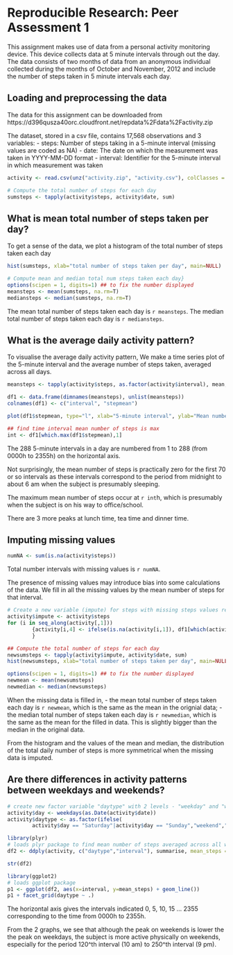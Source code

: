 # Reproducible Research: Peer Assessment 1

This assignment makes use of data from a personal activity monitoring device. This device collects data at 5 minute intervals through out the day. The data consists of two months of data from an anonymous individual collected during the months of October and November, 2012 and include the number of steps taken in 5 minute intervals each day.

## Loading and preprocessing the data

The data for this assignment can be downloaded from https://d396qusza40orc.cloudfront.net/repdata%2Fdata%2Factivity.zip

The dataset, stored in a csv file, contains 17,568 observations and 3 variables:
- steps: Number of steps taking in a 5-minute interval (missing values are coded as NA)
- date: The date on which the measurement was taken in YYYY-MM-DD format
- interval: Identifier for the 5-minute interval in which measurement was taken

```r
activity <- read.csv(unz("activity.zip", "activity.csv"), colClasses = c("numeric", "Date", "numeric"))

# Compute the total number of steps for each day
sumsteps <- tapply(activity$steps, activity$date, sum)

```

## What is mean total number of steps taken per day?
To get a sense of the data, we plot a histogram of the total number of steps taken each day
```r
hist(sumsteps, xlab="total number of steps taken per day", main=NULL)

# Compute mean and median total num steps taken each day}
options(scipen = 1, digits=1) ## to fix the number displayed
meansteps <- mean(sumsteps, na.rm=T)
mediansteps <- median(sumsteps, na.rm=T)
```
The mean total number of steps taken each day is `r meansteps`.
The median total number of steps taken each day is `r mediansteps`.

## What is the average daily activity pattern?
To visualise the average daily activity pattern, We make a time series plot of the 5-minute interval and the average number of steps taken, averaged across all days.
```r
meansteps <- tapply(activity$steps, as.factor(activity$interval), mean, na.rm=T)

df1 <- data.frame(dimnames(meansteps), unlist(meansteps))
colnames(df1) <- c("interval", "stepmean")

plot(df1$stepmean, type="l", xlab="5-minute interval", ylab="Mean number of steps")

## find time interval mean number of steps is max
int <- df1[which.max(df1$stepmean),1]
```
The 288 5-minute intervals in a day are numbered from 1 to 288 (from 0000h to 2355h) on the horizontal axis. 

Not surprisingly, the mean number of steps is practically zero for the first 70 or so intervals as these intervals correspond to the period from midnight to about 6 am when the subject is presumably sleeping. 

The maximum mean number of steps occur at `r int`h, which is presumably when the subject is on his way to office/school.

There are 3 more peaks at lunch time, tea time and dinner time.

## Imputing missing values
```r
numNA <- sum(is.na(activity$steps))
```
Total number intervals with missing values is `r numNA`.

The presence of missing values may introduce bias into some calculations of the data. We fill in all the missing values by the mean number of steps for that interval.

```r
# Create a new variable (impute) for steps with missing steps values replaced by mean number of steps for that interval
activity$impute <- activity$steps 
for (i in seq_along(activity[,1])) 
        {activity[i,4] <- ifelse(is.na(activity[i,1]), df1[which(activity[i,3]==df1$interval),2],                     activity[i,1])
        }
```

```r
## Compute the total number of steps for each day
newsumsteps <- tapply(activity$impute, activity$date, sum)
hist(newsumsteps, xlab="total number of steps taken per day", main=NULL)
```

```r
options(scipen = 1, digits=1) ## to fix the number displayed
newmean <- mean(newsumsteps)
newmedian <- median(newsumsteps)
```
When the missing data is filled in, 
- the mean total number of steps taken each day is `r newmean`, which is the same as the mean in the orignial data;
- the median total number of steps taken each day is `r newmedian`, which is the same as the mean for the filled in data. This is slightly bigger than the median in the original data. 

From the histogram and the values of the mean and median, the distribution of the total daily number of steps is more symmetrical when the missing data is imputed.  

## Are there differences in activity patterns between weekdays and weekends?
```r
# create new factor variable "daytype" with 2 levels - "weekday" and "weekend"
activity$day <- weekdays(as.Date(activity$date))
activity$daytype <- as.factor(ifelse(
        activity$day == "Saturday"|activity$day == "Sunday","weekend","weekday"))

library(plyr)
# loads plyr package to find mean number of steps averaged across all weekdays and weekends.
df2 <- ddply(activity, c("daytype","interval"), summarise, mean_steps = mean(impute))

str(df2)

library(ggplot2)
# loads ggplot package
p1 <- ggplot(df2, aes(x=interval, y=mean_steps) + geom_line())
p1 + facet_grid(daytype ~ .)
```
The horizontal axis gives the intervals indicated 0, 5, 10, 15 ... 2355 corresponding to the time from 0000h to 2355h. 

From the 2 graphs, we see that although the peak on weekends is lower the the peak on weekdays, the subject is more active physically on weekends, especially for the period 120^th interval (10 am) to 250^th interval (9 pm).
